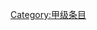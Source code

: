 {{catmore1|[[Wikipedia:能源专题|Wikipedia:能源专题]]}}
{{Articles by Quality| topic=能源|project=能源|format=TOC}}
{{Wikipedia category}}
{{emptycat}}

[[Category:甲级条目|Category:甲级条目]]